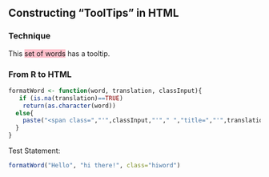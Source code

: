 ## Constructing "ToolTips" in HTML

### Technique 
<style>
.hiword {background:pink;}
</style>

This <span class='hiword' title='This one!'>set of words</span> has a tooltip. 

### From R to HTML
```r
formatWord <- function(word, translation, classInput){
   if (is.na(translation)==TRUE)
    return(as.character(word))
  else{
    paste("<span class=","'",classInput,"'"," ","title=","'",translation,"'",">",word,"</span>",sep="")
  }
}
``` 
Test Statement:
```r
formatWord("Hello", "hi there!", class="hiword")
``` 